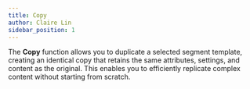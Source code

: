 ```yaml
---
title: Copy
author: Claire Lin
sidebar_position: 1
---
```



<SubTitle text="Clone, Conserve, and Create Anew." />
<Reader text="Designer" />

The **Copy** function allows you to duplicate a selected segment template, creating an identical copy that retains the same attributes, settings, and content as the original. This enables you to efficiently replicate complex content without starting from scratch.
